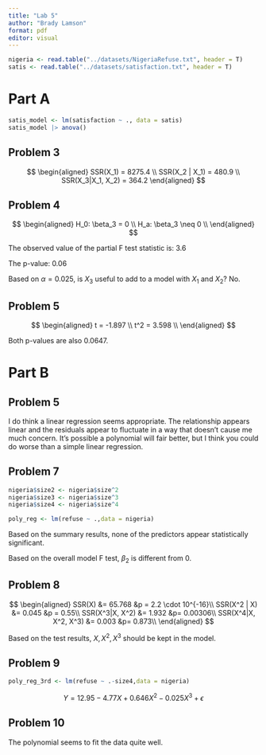 ```yaml
---
title: "Lab 5"
author: "Brady Lamson"
format: pdf
editor: visual
---
```


```r
nigeria <- read.table("../datasets/NigeriaRefuse.txt", header = T)
satis <- read.table("../datasets/satisfaction.txt", header = T)
```

# Part A

```r
satis_model <- lm(satisfaction ~ ., data = satis)
satis_model |> anova()
```

## Problem 3

$$
\begin{aligned}
SSR(X_1) = 8275.4 \\
SSR(X_2 | X_1) = 480.9 \\
SSR(X_3|X_1, X_2) = 364.2
\end{aligned}
$$

## Problem 4

$$
\begin{aligned}
H_0: \beta_3 = 0 \\
H_a: \beta_3 \neq 0 \\
\end{aligned}
$$

The observed value of the partial F test statistic is: 3.6

The p-value: 0.06

Based on $\alpha = 0.025$, is $X_3$ useful to add to a model with $X_1$ and $X_2$? No.

## Problem 5

$$
\begin{aligned}
t = -1.897 \\
t^2 = 3.598 \\
\end{aligned}
$$

Both p-values are also 0.0647.

# Part B

## Problem 5

I do think a linear regression seems appropriate. The relationship appears linear and the residuals appear to fluctuate in a way that doesn't cause me much concern. It's possible a polynomial will fair better, but I think you could do worse than a simple linear regression. 

## Problem 7

```r
nigeria$size2 <- nigeria$size^2
nigeria$size3 <- nigeria$size^3
nigeria$size4 <- nigeria$size^4

poly_reg <- lm(refuse ~ .,data = nigeria)
```

Based on the summary results, none of the predictors appear statistically significant. 

Based on the overall model F test, $\beta_2$ is different from 0.

## Problem 8

$$
\begin{aligned}
SSR(X) &= 65.768 &p = 2.2 \cdot 10^{-16}\\
SSR(X^2 | X) &= 0.045  &p = 0.55\\
SSR(X^3|X, X^2) &= 1.932 &p= 0.00306\\
SSR(X^4|X, X^2, X^3) &= 0.003 &p= 0.873\\
\end{aligned}
$$

Based on the test results, $X, X^2, X^3$ should be kept in the model.

## Problem 9

```r
poly_reg_3rd <- lm(refuse ~ .-size4,data = nigeria)
```

$$Y = 12.95 - 4.77X + 0.646X^2 - 0.025X^3 + \epsilon$$ 

## Problem 10

The polynomial seems to fit the data quite well. 